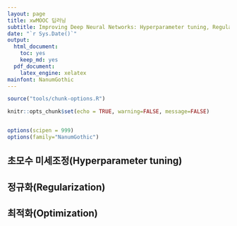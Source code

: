 ```yaml
---
layout: page
title: xwMOOC 딥러닝
subtitle: Improving Deep Neural Networks: Hyperparameter tuning, Regularization and Optimization
date: "`r Sys.Date()`"
output:
  html_document: 
    toc: yes
    keep_md: yes
  pdf_document:
    latex_engine: xelatex
mainfont: NanumGothic
---
```



```r
source("tools/chunk-options.R") 

knitr::opts_chunk$set(echo = TRUE, warning=FALSE, message=FALSE)


options(scipen = 999)
options(family="NanumGothic")
```



## 초모수 미세조정(Hyperparameter tuning)

## 정규화(Regularization)

## 최적화(Optimization)